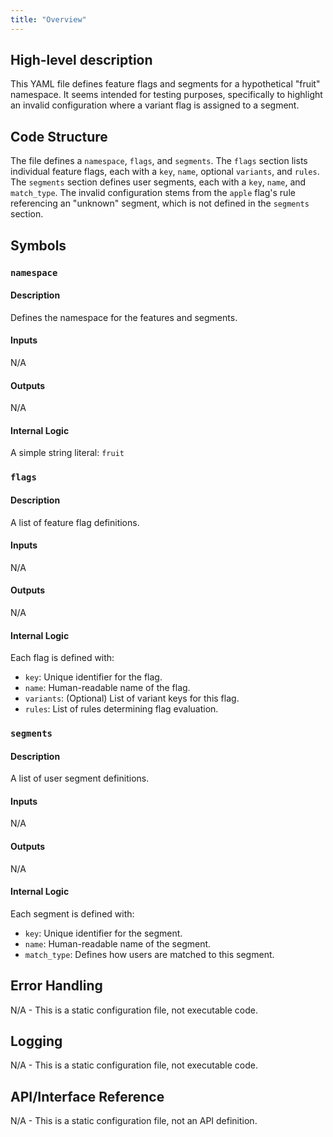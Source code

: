 ```yaml
---
title: "Overview"
---
```


## High-level description
This YAML file defines feature flags and segments for a hypothetical "fruit" namespace. It seems intended for testing purposes, specifically to highlight an invalid configuration where a variant flag is assigned to a segment.

## Code Structure
The file defines a `namespace`, `flags`, and `segments`. The `flags` section lists individual feature flags, each with a `key`, `name`, optional `variants`, and `rules`. The `segments` section defines user segments, each with a `key`, `name`, and `match_type`. The invalid configuration stems from the `apple` flag's rule referencing an "unknown" segment, which is not defined in the `segments` section.

## Symbols
### `namespace`
#### Description
Defines the namespace for the features and segments.

#### Inputs
N/A

#### Outputs
N/A

#### Internal Logic
A simple string literal: `fruit`

### `flags`
#### Description
A list of feature flag definitions.

#### Inputs
N/A

#### Outputs
N/A

#### Internal Logic
Each flag is defined with:
- `key`: Unique identifier for the flag.
- `name`: Human-readable name of the flag.
- `variants`: (Optional) List of variant keys for this flag.
- `rules`: List of rules determining flag evaluation.

### `segments`
#### Description
A list of user segment definitions.

#### Inputs
N/A

#### Outputs
N/A

#### Internal Logic
Each segment is defined with:
- `key`: Unique identifier for the segment.
- `name`: Human-readable name of the segment.
- `match_type`: Defines how users are matched to this segment.

## Error Handling
N/A - This is a static configuration file, not executable code.

## Logging
N/A - This is a static configuration file, not executable code.

## API/Interface Reference
N/A - This is a static configuration file, not an API definition.
